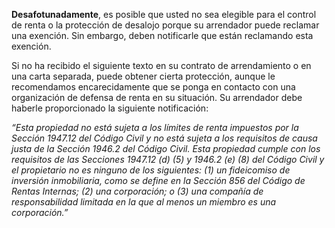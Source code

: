 
**Desafotunadamente**, es posible que usted no sea elegible para el control de renta o la protección de desalojo porque su arrendador puede reclamar una exención. Sin embargo, deben notificarle que están reclamando esta exención.

Si no ha recibido el siguiente texto en su contrato de arrendamiento o en una carta separada, puede obtener cierta protección, aunque le recomendamos encarecidamente que se ponga en contacto con una organización de defensa de renta en su situación. Su arrendador debe haberle proporcionado la siguiente notificación:

_“Esta propiedad no está sujeta a los límites de renta impuestos por la Sección 1947.12 del Código Civil y no está sujeta a los requisitos de causa justa de la Sección 1946.2 del Código Civil. Esta propiedad cumple con los requisitos de las Secciones 1947.12 (d) (5) y 1946.2 (e) (8) del Código Civil y el propietario no es ninguno de los siguientes: (1) un fideicomiso de inversión inmobiliaria, como se define en la Sección 856 del Código de Rentas Internas; (2) una corporación; o (3) una compañía de responsabilidad limitada en la que al menos un miembro es una corporación.”_

<YesNoState
  yes="/es//eligibility/state/coverage/notCovered"
  no="/es//eligibility/state/coverage/covered"
  questionText="¿Recibió este aviso en su contrato de arrendamiento o por separado como una carta?"
  stateName="exemptionNotice"
/>
